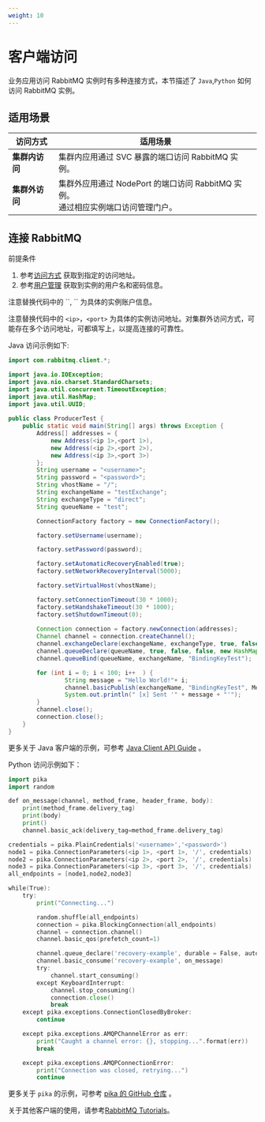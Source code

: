 ```yaml
---
weight: 10
---
```


# 客户端访问

业务应用访问 RabbitMQ 实例时有多种连接方式，本节描述了 `Java`,`Python` 如何访问 RabbitMQ 实例。

## 适用场景

| 访问方式   | 适用场景                                                                             |
| ---------- | ------------------------------------------------------------------------------------ |
| **集群内访问** | 集群内应用通过 SVC 暴露的端口访问 RabbitMQ 实例。                                    |
| **集群外访问** | 集群外应用通过 NodePort 的端口访问 RabbitMQ 实例。<br/>通过相应实例端口访问管理门户。|

## 连接 RabbitMQ

前提条件

1. 参考[访问方式](../functions/40-accessmethod) 获取到指定的访问地址。
2. 参考[用户管理](../functions/20-user) 获取到实例的用户名和密码信息。

<Directive type="tip" title="提示">
注意替换代码中的 `<username>`, `<password>` 为具体的实例账户信息。

注意替换代码中的 `<ip>`，`<port>` 为具体的实例访问地址。对集群外访问方式，可能存在多个访问地址，可都填写上，以提高连接的可靠性。
</Directive>

<Tabs>

<Tab label="Java 客户端示例">

Java 访问示例如下:

```java
import com.rabbitmq.client.*;

import java.io.IOException;
import java.nio.charset.StandardCharsets;
import java.util.concurrent.TimeoutException;
import java.util.HashMap;
import java.util.UUID;
    
public class ProducerTest {
    public static void main(String[] args) throws Exception {
        Address[] addresses = {
            new Address(<ip 1>,<port 1>),
            new Address(<ip 2>,<port 2>),
            new Address(<ip 3>,<port 3>)
        };
        String username = "<username>";
        String password = "<password>";
        String vhostName = "/";
        String exchangeName = "testExchange";
        String exchangeType = "direct";
        String queueName = "test";

        ConnectionFactory factory = new ConnectionFactory();

        factory.setUsername(username);

        factory.setPassword(password);

        factory.setAutomaticRecoveryEnabled(true);
        factory.setNetworkRecoveryInterval(5000);

        factory.setVirtualHost(vhostName);

        factory.setConnectionTimeout(30 * 1000);
        factory.setHandshakeTimeout(30 * 1000);
        factory.setShutdownTimeout(0);
        
        Connection connection = factory.newConnection(addresses);
        Channel channel = connection.createChannel();
        channel.exchangeDeclare(exchangeName, exchangeType, true, false, false, null);
        channel.queueDeclare(queueName, true, false, false, new HashMap<String, Object>());
        channel.queueBind(queueName, exchangeName, "BindingKeyTest");

        for (int i = 0; i < 100; i++  ) {
                String message = "Hello World!"+ i;
                channel.basicPublish(exchangeName, "BindingKeyTest", MessageProperties.PERSISTENT_TEXT_PLAIN, message.getBytes());
                System.out.println(" [x] Sent '" + message + "'");
        }
        channel.close();
        connection.close();
    }
}
```

更多关于 Java 客户端的示例，可参考 [Java Client API Guide](https://www.rabbitmq.com/client-libraries/java-api-guide) 。

</Tab>

<Tab label="Python 客户端示例">

Python 访问示例如下：

```go
import pika
import random

def on_message(channel, method_frame, header_frame, body):
    print(method_frame.delivery_tag)
    print(body)
    print()
    channel.basic_ack(delivery_tag=method_frame.delivery_tag)

credentials = pika.PlainCredentials('<username>','<password>')
node1 = pika.ConnectionParameters(<ip 1>, <port 1>, '/', credentials)
node2 = pika.ConnectionParameters(<ip 2>, <port 2>, '/', credentials)
node3 = pika.ConnectionParameters(<ip 3>, <port 3>, '/', credentials)
all_endpoints = [node1,node2,node3]

while(True):
    try:
        print("Connecting...")

        random.shuffle(all_endpoints)
        connection = pika.BlockingConnection(all_endpoints)
        channel = connection.channel()
        channel.basic_qos(prefetch_count=1)

        channel.queue_declare('recovery-example', durable = False, auto_delete = True)
        channel.basic_consume('recovery-example', on_message)
        try:
            channel.start_consuming()
        except KeyboardInterrupt:
            channel.stop_consuming()
            connection.close()
            break
    except pika.exceptions.ConnectionClosedByBroker:
        continue

    except pika.exceptions.AMQPChannelError as err:
        print("Caught a channel error: {}, stopping...".format(err))
        break

    except pika.exceptions.AMQPConnectionError:
        print("Connection was closed, retrying...")
        continue
```

更多关于 `pika` 的示例，可参考 [pika 的 GitHub 仓库](https://github.com/pika/pika/tree/main/examples) 。

</Tab>
</Tabs>

关于其他客户端的使用，请参考[RabbitMQ Tutorials](https://www.rabbitmq.com/tutorials)。
